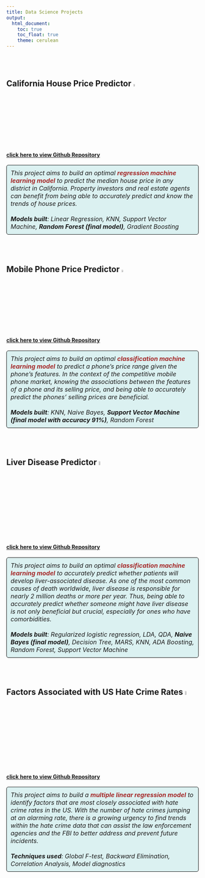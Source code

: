 ```yaml
---
title: Data Science Projects
output: 
  html_document:
    toc: true
    toc_float: true
    theme: cerulean
---
```

<br/>
<br/>

## California House Price Predictor <img src = "images/picture2.png" style = "width: 4%">
#### [**click here to view Github Repository**](https://github.com/chonieny/CA_Houseprice_Regression_project) 
<style>
p.comment {
background-color: #DBF1F1;
padding: 10px;
border: 1px solid black;
border-radius: 5px;
font-style: italic;
}

</style>

<p class = "comment">
<font size = "3"> This project aims to build an optimal <span style = "color: brown"> **regression machine learning model** </span> to predict the median house price in any district in California. Property investors and real estate agents can benefit from being able to accurately predict and know the trends of house prices.<br/>
<br/>
**Models built**: Linear Regression, KNN, Support Vector Machine, **Random Forest (final model)**, Gradient Boosting 
</font>
</p>

<br/>
<br/>

## Mobile Phone Price Predictor <img src = "images/picture2.png" style = "width: 4%">
#### [**click here to view Github Repository**](https://github.com/chonieny/Phone_Price_Classification_project)
<p class = "comment">
<font size = "3"> This project aims to build an optimal <span style = "color:brown"> **classification machine learning model** </span> to predict a phone’s price range given the phone’s features. In the context of the competitive mobile phone market, knowing the associations between the features of a phone and its selling price, and being able to accurately predict the phones’ selling prices are beneficial.<br/>
<br/>
**Models built**: KNN, Naive Bayes, **Support Vector Machine (final model with accuracy 91%)**, Random Forest 
</font>
</p>

<br/>
<br/>

## Liver Disease Predictor <img src = "images/picture3.png" style = "width: 5%">
#### [**click here to view Github Repository**](https://github.com/chonieny/Liver_Disease_Classification_project)
<p class = "comment">
<font size = "3"> This project aims to build an optimal <span style = "color: brown"> **classification machine learning model** </span> to accurately predict whether patients will develop liver-associated disease. As one of the most common causes of death worldwide, liver disease is responsible for nearly 2 million deaths or more per year. Thus, being able to accurately predict whether someone might have liver disease is not only beneficial but crucial, especially for ones who have comorbidities.<br/>
<br/>
**Models built**: Regularized logistic regression, LDA, QDA, **Naive Bayes (final model)**, Decision Tree, MARS, KNN, ADA Boosting, Random Forest, Support Vector Machine
</font>
</p>
<br/>
<br/>

## Factors Associated with US Hate Crime Rates <img src = "images/picture3.png" style = "width: 5%">
#### [**click here to view Github Repository**](https://github.com/chonieny/Hate_Crime_Factors_project)
<p class = "comment">
<font size = "3"> This project aims to build a <span style = "color:brown"> **multiple linear regression model** </span> to identify factors that are most closely associated with hate crime rates in the US. With the number of hate crimes jumping at an alarming rate, there is a growing urgency to find trends within the hate crime data that can assist the law enforcement agencies and the FBI to better address and prevent future incidents.<br/>
<br/>
**Techniques used**: Global F-test, Backward Elimination, Correlation Analysis, Model diagnostics 
</font>
</p>



